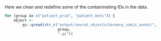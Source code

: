 Here we clean and redefine some of the contaminating IDs in the data.

```r

for (group in c("patient_prim", "patient_mets")) {
    object <-
        qs::qread(str_c("output/seurat_objects/harmony_sobjs_annot/",
                        group,
                        ".qs"))




```
